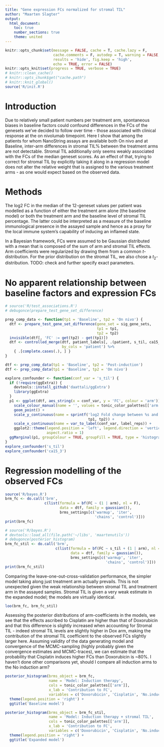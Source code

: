 ```yaml
---
title: "Gene expression FCs normalized for stromal TIL"
author: "Maarten Slagter"
output: 
  html_document:
    toc: true
    number_sections: true
    theme: united
---
```



```r
knitr::opts_chunk$set(message = FALSE, cache = T, cache.lazy = F,
                      cache.comments = F, autodep = T, warning = FALSE,
                      results = 'hide', fig.keep = 'high',
                      echo = TRUE, error = FALSE)
knitr::opts_knit$set(progress = TRUE, verbose = TRUE)
# knitr::clean_cache()
# knitr::opts_chunk$get("cache.path")
# knitr::knit_global()
source('R/init.R')
```

# Introduction

Due to relatively small patient numbers per treatment arm, spontaneous biases in
baseline factors could confound differences in the FCs of the genesets we've
decided to follow over time - those associated with clinical response at the on
nivolumab timepoint. Here I show that among the patients for whom NanoString
assays are available both On nivo and at Baseline, inter-arm differences in
stromal TIL% between the treatment arms are not detectable. Stromal TIL
additionally only seems weakly associated with the FCs of the median geneset
scores. As an effect of that, trying to correct for stromal TIL by explicitly
taking it along in a regression model does not alter the relative weight that is
assigned to the various treatment arms - as one would expect based on the
observed data.

# Methods

The log2 FC in the median of the 12-geneset values per patient was modelled as a
function of either the treatment arm alone (the baseline model) or both the
treatment arm and the baseline level of stromal TIL percentage. The latter could
be interpreted as a measure of the baseline immunological presence in the
assayed sample and hence as a proxy for the local immune system's capability of
inducing an inflamed state.

In a Bayesian framework, FCs were assumed to be Gaussian distributed with a mean
that is composed of the sum of arm and stromal TIL effects. Arm coefficients
were regularized by drawing them from a common $t$-distribution. For the prior
distribution on the stromal TIL, we also chose a $t_2$-distribution. TODO: check
and further specify exact parameters.

# No apparent relationship between baseline factors and expression FCs

```r
# source('R/test_associations.R')
# debugonce(prepare_test_gene_set_difference)

prep_comp_data <- function(tp1 = 'Baseline', tp2 = 'On nivo') {
  dtf <- prepare_test_gene_set_difference(gene_set = sig_gene_sets, 
                                          tp1 = tp1,
                                          tp2 = tp2)
  invisible(dtf[, 'FC' := get(tp2) - get(tp1)])
  dtf <- controlled_merge(dtf, patient_labels[, .(patient, s_til, ca15_3)], 
                          by_cols = 'patient') %>%
    { .[complete.cases(.), ] }
}

dtf <- prep_comp_data(tp1 = 'Baseline', tp2 = 'Post-induction')
dtf <- prep_comp_data(tp1 = 'Baseline', tp2 = 'On nivo')
```

```r
explore_confounder <- function(conf_var = 's_til') {
  if (!require(ggExtra)) {
    devtools::install_github('daattali/ggExtra')
    library(ggExtra)
  }
  p1 <- ggplot(dtf, aes_string(x = conf_var, y = 'FC', colour = 'arm')) + 
    scale_colour_manual(name = '', values = tonic_color_palettes[['arm']]) +
    geom_point() +
    scale_y_continuous(name = sprintf('log2 Fold change between %s and %s\nin the median of response-associated genesets scores', 
                                      tp1, tp2)) +
    scale_x_continuous(name = var_to_label(conf_var, label_reps)) +
    ggplot2::theme(legend.position = 'left', legend.direction = 'vertical',
                   aspect.ratio = 1)
  ggMarginal(p1, groupColour = TRUE, groupFill = TRUE, type = 'histogram')
}
explore_confounder('s_til')
explore_confounder('ca15_3')
```

# Regression modelling of the observed FCs


```r
source('R/bayes.R')
brm_fc <- do.call('brm', 
                  c(list(formula = bf(FC ~ (1 | arm), nl = F), 
                         data = dtf, family = gaussian()),
                         brms_settings[c('warmup', 'iter', 
                                         'chains', 'control')]))
print(brm_fc)
```

```r
# source('R/bayes.R')
# devtools::load_all(file.path('~/libs', 'maartenutils'))
# debugonce(posterior_histogram)
brm_fc_stil <- do.call('brm', 
                       c(list(formula = bf(FC ~ s_til + (1 | arm), nl = F), 
                              data = dtf, family = gaussian()),
                              brms_settings[c('warmup', 'iter', 
                                              'chains', 'control')]))
print(brm_fc_stil)
```

Comparing the leave-one-out-cross-validation performance, the simpler model
taking along just treatment arm actually prevails. This is not unexpected given
the weak relationship between stromal TIL and treatment arm in the assayed
samples. Stromal TIL is given a very weak estimate in the expanded model; the
models are virtually identical.

```r
loo(brm_fc, brm_fc_stil)
```

Assessing the posterior distributions of arm-coefficients in the models, we see
that the effects ascribed to Cisplatin are higher than that of Doxorubicin and
that this difference is slightly increased when accounting for Stromal TIL -
indeed stromal TIL levels are slightly higher in Dox arm, making the
contribution of the stromal TIL coefficient to the observed FCs slightly larger
here. Assuming validity of the data generating model and convergence of the
MCMC-sampling (highly probably given the convergence estimates and MCMC-traces),
we can estimate that the probability that Cisplatin induces higher FCs than
Doxorubicin is ~80%. I haven't done other comparisons yet, should I compare all
induction arms to the No induction arm?

```r
posterior_histogram(brms_object = brm_fc,
                    name = 'Model: Induction therapy',
                    cols = tonic_color_palettes[['arm']],
                    x_lab = 'Contribution to FC',
                    variables = c('Doxorubicin', 'Cisplatin', 'No.induction')) +
  theme(legend.position = 'right') + 
  ggtitle('Baseline model')
```

```r
posterior_histogram(brms_object = brm_fc_stil,
                    name = 'Model: Induction therapy + stromal TIL',
                    cols = tonic_color_palettes[['arm']],
                    x_lab = 'Contribution to FC',
                    variables = c('Doxorubicin', 'Cisplatin', 'No.induction')) +
  theme(legend.position = 'right') +
  ggtitle('Expanded model')
```
